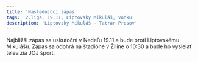 ```yaml
---
title: 'Nasledujúci zápas'
tags: '2.liga, 19.11, Liptovský Mikuláš, vonku'
description: 'Liptovský Mikuláš - Tatran Presov'
---
```


Najbližši zápas sa uskutoční v Nedeľu 19.11 a bude proti Liptovskému Mikulášu. Zápas sa odohrá na štadióne v Žiline o 10:30 a bude ho vysielať televízia JOJ šport.

<CloudinaryImg
  mdx
  publicId='ultraspresov'
  alt='jsx-transform-2'
  width={1200}
  height={675}
/>
